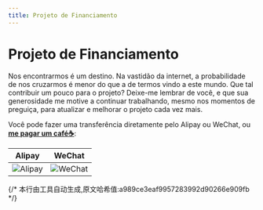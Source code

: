 ```yaml
---  
title: Projeto de Financiamento  
---  
```

# Projeto de Financiamento  

Nos encontrarmos é um destino. Na vastidão da internet, a probabilidade de nos cruzarmos é menor do que a de termos vindo a este mundo. Que tal contribuir um pouco para o projeto? Deixe-me lembrar de você, e que sua generosidade me motive a continuar trabalhando, mesmo nos momentos de preguiça, para atualizar e melhorar o projeto cada vez mais.  

Você pode fazer uma transferência diretamente pelo Alipay ou WeChat, ou [**me pagar um café☕**](https://ko-fi.com/chrislearn):  

| Alipay | WeChat |  
|-------|------|  
| ![Alipay](/images/alipay.png) | ![WeChat](/images/weixin.png) |
{/* 本行由工具自动生成,原文哈希值:a989ce3eaf9957283992d90266e909fb */}